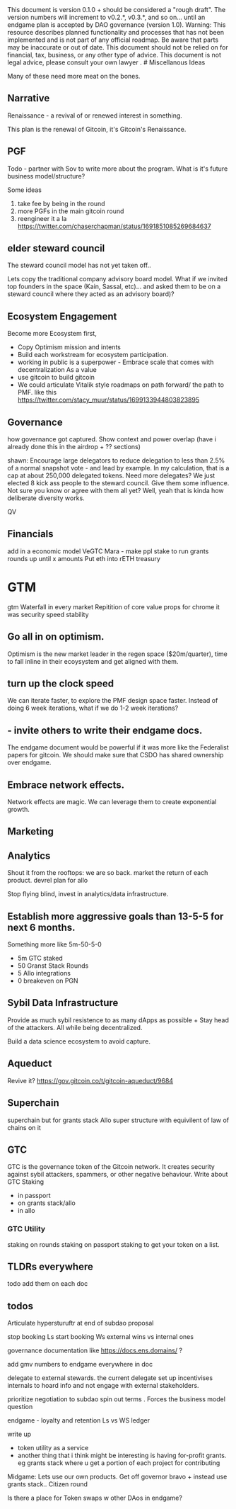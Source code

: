 
<Callout type="info">
This document is version 0.1.0 + should be considered a "rough draft".  The version numbers will increment to v0.2.*, v0.3.*, and so on... until an endgame plan is accepted by DAO governance (version 1.0).
</Callout>


<Callout type="warning">
  Warning: This resource describes planned functionality and processes that has
  not been implemented and is not part of any official roadmap. Be aware that parts may be inaccurate or out of
  date.  This document should not be relied on for financial, tax, business, or any other type of advice.  This document is not legal advice, please consult your own lawyer .
</Callout>
# Miscellanous Ideas

Many of these need more meat on the bones.

## Narrative

Renaissance - a revival of or renewed interest in something.

This plan is the renewal of Gitcoin, it's Gitcoin's Renaissance.

## PGF

Todo - partner with Sov to write more about the program.  What is it's future business model/structure?

Some ideas
1. take fee by being in the round
2. more PGFs in the main gitcoin round
3. reengineer it a la https://twitter.com/chaserchapman/status/1691851085269684637

## elder steward council

The steward council model has not yet taken off.. 

Lets copy the traditional company advisory board model.  What if we invited top founders in the space (Kain, Sassal, etc)... and asked them to be on a steward council where they acted as an advisory board)?

## Ecosystem Engagement

Become more Ecosystem first, 

- Copy Optimism mission and intents
- Build each workstream for ecosystem participation.
- working in public is a superpower - Embrace scale that comes with decentralization As a value
- use gitcoin to build gitcoin
- We could articulate Vitalik style roadmaps on path forward/ the path to PMF. like this https://twitter.com/stacy_muur/status/1699133944803823895


## Governance 

how governance got captured. Show context and power overlap (have i already done this in the airdrop + ?? sections)

shawn: Encourage large delegators to reduce delegation to less than 2.5% of a normal snapshot vote - and lead by example. In my calculation, that is a cap at about 250,000 delegated tokens. Need more delegates? We just elected 8 kick ass people to the steward council. Give them some influence. Not sure you know or agree with them all yet? Well, yeah that is kinda how deliberate diversity works.

QV

## Financials

add in a economic model
VeGTC
Mara - make ppl stake to run grants rounds up until x amounts
Put eth into rETH treasury

# GTM
gtm
Waterfall in every market
Repitition of core value props
	for chrome it was security speed stability

## Go all in on optimism.

Optimism is the new market leader in the regen space ($20m/quarter), time to fall inline in their ecoysystem and get aligned with them.

## turn up the clock speed 

We can iterate faster, to explore the PMF design space faster.  Instead of doing 6 week iterations, what if we do 1-2 week iterations?

## - invite others to write their endgame docs. 

The endgame document would be powerful if it was more like the Federalist papers for gitcoin.  We should make sure that CSDO has shared ownership over endgame.

## Embrace network effects.

Network effects are magic.  We can leverage them to create exponential growth.

## Marketing
## Analytics

Shout it from the rooftops: we are so back.  market the return of each product.
devrel plan for allo

Stop flying blind, invest in analytics/data infrastructure.

## Establish more aggressive goals than 13-5-5 for next 6 months.

Something more like 5m-50-5-0
- 5m GTC staked
- 50 Granst Stack Rounds
- 5 Allo integrations
- 0 breakeven on PGN

## Sybil Data Infrastructure

Provide as much sybil resistence to as many dApps as possible + Stay head of the attackers.  All while being decentralized.

Build a data science ecosystem to avoid capture.

## Aqueduct

Revive it? https://gov.gitcoin.co/t/gitcoin-aqueduct/9684

## Superchain

superchain but for grants stack
Allo super structure
with equivilent of law of chains on it

## GTC

GTC is the governance token of the Gitcoin network.  It creates security against sybil attackers, spammers, or other negative behaviour.
Write about GTC Staking
- in passport
- on grants stack/allo
- in allo

### GTC Utility

staking on rounds
staking on passport
staking to get your token on a list.

## TLDRs everywhere

todo add them on each doc

## todos

Articulate hypersturuftr at end of subdao proposal

stop booking Ls start booking Ws
external wins vs internal ones

governance documentation like https://docs.ens.domains/ ?

add gmv numbers to endgame everywhere in doc

delegate to external stewards. the current delegate set up incentivises internals to hoard info and not engage with external stakeholders.

prioritize negotiation to subdao spin out terms . Forces the business model question

endgame - loyalty and retention
Ls vs WS ledger

write up
- token utility as a service
- another thing that i think might be interesting is having for-profit grants.  eg grants stack where u get a portion of each project for contributing


Midgame: Lets use our own products.  Get off governor bravo + instead use grants stack..  Citizen round

Is there a place for Token swaps w other DAos in endgame?


